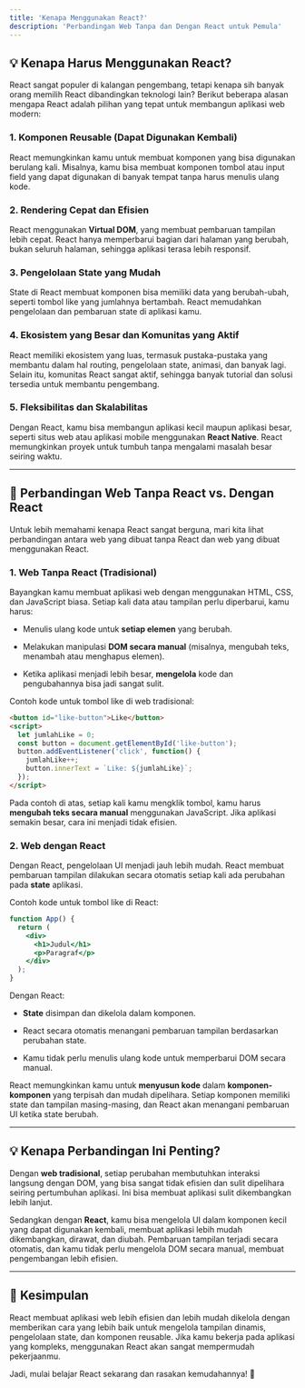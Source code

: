 ```yaml
---
title: 'Kenapa Menggunakan React?'
description: 'Perbandingan Web Tanpa dan Dengan React untuk Pemula'
---
```


## 💡 Kenapa Harus Menggunakan React?

React sangat populer di kalangan pengembang, tetapi kenapa sih banyak orang memilih React dibandingkan teknologi lain? Berikut beberapa alasan mengapa React adalah pilihan yang tepat untuk membangun aplikasi web modern:

### 1. **Komponen Reusable (Dapat Digunakan Kembali)**

React memungkinkan kamu untuk membuat komponen yang bisa digunakan berulang kali. Misalnya, kamu bisa membuat komponen tombol atau input field yang dapat digunakan di banyak tempat tanpa harus menulis ulang kode.

### 2. **Rendering Cepat dan Efisien**

React menggunakan **Virtual DOM**, yang membuat pembaruan tampilan lebih cepat. React hanya memperbarui bagian dari halaman yang berubah, bukan seluruh halaman, sehingga aplikasi terasa lebih responsif.

### 3. **Pengelolaan State yang Mudah**

State di React membuat komponen bisa memiliki data yang berubah-ubah, seperti tombol like yang jumlahnya bertambah. React memudahkan pengelolaan dan pembaruan state di aplikasi kamu.

### 4. **Ekosistem yang Besar dan Komunitas yang Aktif**

React memiliki ekosistem yang luas, termasuk pustaka-pustaka yang membantu dalam hal routing, pengelolaan state, animasi, dan banyak lagi. Selain itu, komunitas React sangat aktif, sehingga banyak tutorial dan solusi tersedia untuk membantu pengembang.

### 5. **Fleksibilitas dan Skalabilitas**

Dengan React, kamu bisa membangun aplikasi kecil maupun aplikasi besar, seperti situs web atau aplikasi mobile menggunakan **React Native**. React memungkinkan proyek untuk tumbuh tanpa mengalami masalah besar seiring waktu.

***

## 🚀 Perbandingan Web Tanpa React vs. Dengan React

Untuk lebih memahami kenapa React sangat berguna, mari kita lihat perbandingan antara web yang dibuat tanpa React dan web yang dibuat menggunakan React.

### 1. **Web Tanpa React (Tradisional)**

Bayangkan kamu membuat aplikasi web dengan menggunakan HTML, CSS, dan JavaScript biasa. Setiap kali data atau tampilan perlu diperbarui, kamu harus:

* Menulis ulang kode untuk **setiap elemen** yang berubah.

* Melakukan manipulasi **DOM secara manual** (misalnya, mengubah teks, menambah atau menghapus elemen).

* Ketika aplikasi menjadi lebih besar, **mengelola** kode dan pengubahannya bisa jadi sangat sulit.

Contoh kode untuk tombol like di web tradisional:

```html
<button id="like-button">Like</button>
<script>
  let jumlahLike = 0;
  const button = document.getElementById('like-button');
  button.addEventListener('click', function() {
    jumlahLike++;
    button.innerText = `Like: ${jumlahLike}`;
  });
</script>
```

Pada contoh di atas, setiap kali kamu mengklik tombol, kamu harus **mengubah teks secara manual** menggunakan JavaScript. Jika aplikasi semakin besar, cara ini menjadi tidak efisien.

### 2. **Web dengan React**

Dengan React, pengelolaan UI menjadi jauh lebih mudah. React membuat pembaruan tampilan dilakukan secara otomatis setiap kali ada perubahan pada **state** aplikasi.

Contoh kode untuk tombol like di React:

```jsx
function App() {
  return (
    <div>
      <h1>Judul</h1>
      <p>Paragraf</p>
    </div>
  );
}
```

Dengan React:

* **State** disimpan dan dikelola dalam komponen.

* React secara otomatis menangani pembaruan tampilan berdasarkan perubahan state.

* Kamu tidak perlu menulis ulang kode untuk memperbarui DOM secara manual.

React memungkinkan kamu untuk **menyusun kode** dalam **komponen-komponen** yang terpisah dan mudah dipelihara. Setiap komponen memiliki state dan tampilan masing-masing, dan React akan menangani pembaruan UI ketika state berubah.

***

## 💡 Kenapa Perbandingan Ini Penting?

Dengan **web tradisional**, setiap perubahan membutuhkan interaksi langsung dengan DOM, yang bisa sangat tidak efisien dan sulit dipelihara seiring pertumbuhan aplikasi. Ini bisa membuat aplikasi sulit dikembangkan lebih lanjut.

Sedangkan dengan **React**, kamu bisa mengelola UI dalam komponen kecil yang dapat digunakan kembali, membuat aplikasi lebih mudah dikembangkan, dirawat, dan diubah. Pembaruan tampilan terjadi secara otomatis, dan kamu tidak perlu mengelola DOM secara manual, membuat pengembangan lebih efisien.

***

## 🚀 Kesimpulan

React membuat aplikasi web lebih efisien dan lebih mudah dikelola dengan memberikan cara yang lebih baik untuk mengelola tampilan dinamis, pengelolaan state, dan komponen reusable. Jika kamu bekerja pada aplikasi yang kompleks, menggunakan React akan sangat mempermudah pekerjaanmu.

Jadi, mulai belajar React sekarang dan rasakan kemudahannya! 🎉
